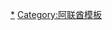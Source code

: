 {{Navbox
|name = 阿拉伯联合酋长国行政区划
|title = {{Flagicon|United Arab Emirates|size=28px}} [[阿拉伯联合酋长国]][[阿拉伯联合酋长国行政区划|行政区划]]
|image = 
|imagestyle = padding-right:0.8em;

|group1 = 酋长国<small>{{nobold|（首府）}}</small>
|list1 = [[File:Flag of Abu Dhabi.svg|25px|border]] [[阿布扎比 (酋长国)|阿布扎比]] <small>（[[阿布扎比]]）</small>{{ww}}[[File:Flag of Ajman.svg|25px|border]] [[阿吉曼|阿治曼]] <small>（[[阿治曼 (城市)|阿治曼]]）</small>{{ww}}[[File:Flag of Dubai.svg|25px|border]] [[迪拜酋长国|迪拜]] <small>（[[杜拜]]）</small>{{ww}}[[File:Flag of the United Arab Emirates.svg|25px|border]] [[富查伊拉]] <small>（[[富查伊拉]]）</small>{{ww}}[[File:Flag of Sharjah and Ras Al Khaimah.svg|25px|border]] [[拉斯海瑪酋長國|哈伊马角]] <small>（[[拉斯海玛|哈伊马角]]）</small> {{ww}}[[File:Flag of Sharjah and Ras Al Khaimah.svg|25px|border]] [[沙迦]] <small>（[[沙迦 (城市)|沙迦]]）</small>{{ww}}[[File:Flag of Umm al-Qaiwain.svg|25px|border]] [[烏姆蓋萬]] <small>（[[烏姆蓋萬]]）</small>
}}<noinclude>
[[Category:阿拉伯联合酋长国行政区划|*]]
[[Category:阿联酋模板]]
</noinclude>